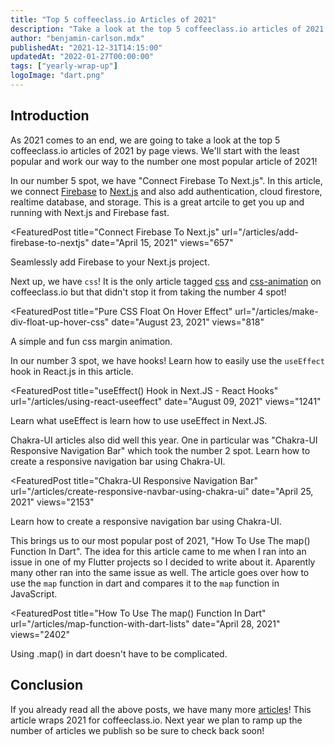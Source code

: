 ```yaml
---
title: "Top 5 coffeeclass.io Articles of 2021"
description: "Take a look at the top 5 coffeeclass.io articles of 2021 and see what others are interested in."
author: "benjamin-carlson.mdx"
publishedAt: "2021-12-31T14:15:00"
updatedAt: "2022-01-27T00:00:00"
tags: ["yearly-wrap-up"]
logoImage: "dart.png"
---
```


## Introduction

As 2021 comes to an end, we are going to take a look at the top 5 coffeeclass.io articles of 2021 by page views. We'll start with the least popular and work our way to the number one most popular article of 2021!

<Step number="5" title="Connect Firebase To Next.js" />

In our number 5 spot, we have "Connect Firebase To Next.js". In this article, we connect [Firebase](https://firebase.google.com) to [Next.js](https://nextjs.org) and also add authentication, cloud firestore, realtime database, and storage. This is a great artcile to get you up and running with Next.js and Firebase fast.

<FeaturedPost
  title="Connect Firebase To Next.js"
  url="/articles/add-firebase-to-nextjs"
  date="April 15, 2021"
  views="657"
>
  Seamlessly add Firebase to your Next.js project.
</FeaturedPost>

<Step number="4" title="Pure CSS Float On Hover Effect" />

Next up, we have `css`! It is the only article tagged [css](/tags/css) and [css-animation](/tags/css-animation) on coffeeclass.io but that didn't stop it from taking the number 4 spot!

<FeaturedPost
  title="Pure CSS Float On Hover Effect"
  url="/articles/make-div-float-up-hover-css"
  date="August 23, 2021"
  views="818"
>
  A simple and fun css margin animation.
</FeaturedPost>

<Step number="3" title="useEffect() Hook in Next.JS - React Hooks" />

In our number 3 spot, we have hooks! Learn how to easily use the `useEffect` hook in React.js in this article.

<FeaturedPost
  title="useEffect() Hook in Next.JS - React Hooks"
  url="/articles/using-react-useeffect"
  date="August 09, 2021"
  views="1241"
>
  Learn what useEffect is learn how to use useEffect in Next.JS.
</FeaturedPost>

<Step number="2" title="Chakra-UI Responsive Navigation Bar" />

Chakra-UI articles also did well this year. One in particular was "Chakra-UI Responsive Navigation Bar" which took the number 2 spot. Learn how to create a responsive navigation bar using Chakra-UI.

<FeaturedPost
  title="Chakra-UI Responsive Navigation Bar"
  url="/articles/create-responsive-navbar-using-chakra-ui"
  date="April 25, 2021"
  views="2153"
>
  Learn how to create a responsive navigation bar using Chakra-UI.
</FeaturedPost>

<Step number="1" title="How To Use The map() Function In Dart" />

This brings us to our most popular post of 2021, "How To Use The map() Function In Dart". The idea for this article came to me when I ran into an issue in one of my Flutter projects so I decided to write about it. Aparently many other ran into the same issue as well. The article goes over how to use the `map` function in dart and compares it to the `map` function in JavaScript.

<FeaturedPost
  title="How To Use The map() Function In Dart"
  url="/articles/map-function-with-dart-lists"
  date="April 28, 2021"
  views="2402"
>
  Using .map() in dart doesn't have to be complicated.
</FeaturedPost>

## Conclusion

If you already read all the above posts, we have many more [articles](/articles)! This article wraps 2021 for coffeeclass.io. Next year we plan to ramp up the number of articles we publish so be sure to check back soon!
